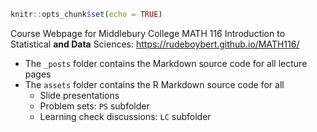 ```r
knitr::opts_chunk$set(echo = TRUE)
```

Course Webpage for Middlebury College MATH 116 Introduction to Statistical **and Data** Sciences: <https://rudeboybert.github.io/MATH116/>

* The `_posts` folder contains the Markdown source code for all lecture pages
* The `assets` folder contains the R Markdown source code for all
    + Slide presentations
    + Problem sets: `PS` subfolder
    + Learning check discussions: `LC` subfolder
